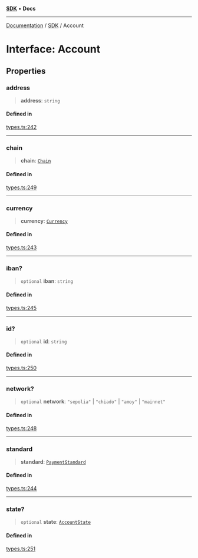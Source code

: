 [**SDK**](../index.mdx) • **Docs**

***

[Documentation](../../index.mdx) / [SDK](../README.mdx) / Account

# Interface: Account

## Properties

### address

> **address**: `string`

#### Defined in

[types.ts:242](https://github.com/monerium/js-monorepo/blob/1f07b3662d18c631941e215c70068d205e95c304/packages/sdk/src/types.ts#L242)

***

### chain

> **chain**: [`Chain`](../type-aliases/Chain.mdx)

#### Defined in

[types.ts:249](https://github.com/monerium/js-monorepo/blob/1f07b3662d18c631941e215c70068d205e95c304/packages/sdk/src/types.ts#L249)

***

### currency

> **currency**: [`Currency`](../enumerations/Currency.mdx)

#### Defined in

[types.ts:243](https://github.com/monerium/js-monorepo/blob/1f07b3662d18c631941e215c70068d205e95c304/packages/sdk/src/types.ts#L243)

***

### iban?

> `optional` **iban**: `string`

#### Defined in

[types.ts:245](https://github.com/monerium/js-monorepo/blob/1f07b3662d18c631941e215c70068d205e95c304/packages/sdk/src/types.ts#L245)

***

### id?

> `optional` **id**: `string`

#### Defined in

[types.ts:250](https://github.com/monerium/js-monorepo/blob/1f07b3662d18c631941e215c70068d205e95c304/packages/sdk/src/types.ts#L250)

***

### network?

> `optional` **network**: `"sepolia"` \| `"chiado"` \| `"amoy"` \| `"mainnet"`

#### Defined in

[types.ts:248](https://github.com/monerium/js-monorepo/blob/1f07b3662d18c631941e215c70068d205e95c304/packages/sdk/src/types.ts#L248)

***

### standard

> **standard**: [`PaymentStandard`](../enumerations/PaymentStandard.mdx)

#### Defined in

[types.ts:244](https://github.com/monerium/js-monorepo/blob/1f07b3662d18c631941e215c70068d205e95c304/packages/sdk/src/types.ts#L244)

***

### state?

> `optional` **state**: [`AccountState`](../enumerations/AccountState.mdx)

#### Defined in

[types.ts:251](https://github.com/monerium/js-monorepo/blob/1f07b3662d18c631941e215c70068d205e95c304/packages/sdk/src/types.ts#L251)
